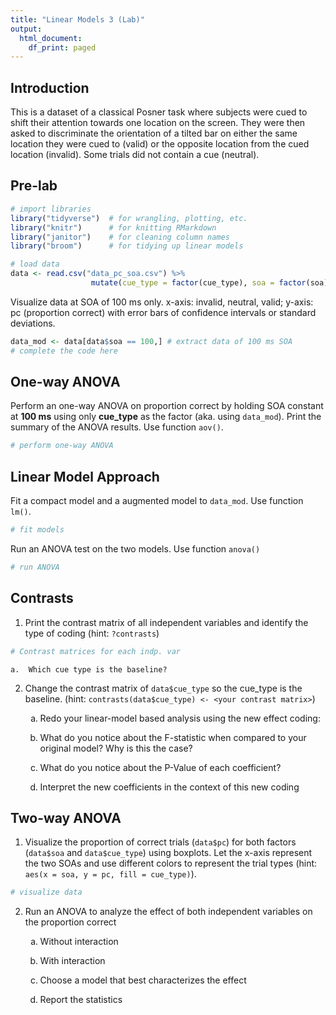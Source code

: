 ```yaml
---
title: "Linear Models 3 (Lab)"
output:
  html_document:
    df_print: paged
---
```


## Introduction

This is a dataset of a classical Posner task where subjects were cued to shift their attention towards one location on the screen. They were then asked to discriminate the orientation of a tilted bar on either the same location they were cued to (valid) or the opposite location from the cued location (invalid). Some trials did not contain a cue (neutral).

## Pre-lab

```r
# import libraries
library("tidyverse")  # for wrangling, plotting, etc.
library("knitr")      # for knitting RMarkdown 
library("janitor")    # for cleaning column names
library("broom")      # for tidying up linear models 

# load data
data <- read.csv("data_pc_soa.csv") %>%
                  mutate(cue_type = factor(cue_type), soa = factor(soa))
```
Visualize data at SOA of 100 ms only. x-axis: invalid, neutral, valid; y-axis: pc (proportion correct) with error bars of confidence intervals or standard deviations.
```r
data_mod <- data[data$soa == 100,] # extract data of 100 ms SOA 
# complete the code here

```

## One-way ANOVA

Perform an one-way ANOVA on proportion correct by holding SOA constant at **100 ms** using only **cue_type** as the factor (aka. using `data_mod`). Print the summary of the ANOVA results. Use function `aov()`.

```r
# perform one-way ANOVA
```

## Linear Model Approach

Fit a compact model and a augmented model to `data_mod`. Use function `lm()`.
```r
# fit models
```

Run an ANOVA test on the two models. Use function `anova()`
```r
# run ANOVA
```

## Contrasts

1.  Print the contrast matrix of all independent variables and identify the type of coding (hint: `?contrasts`)

```r
# Contrast matrices for each indp. var
```

    a.  Which cue type is the baseline?

2.  Change the contrast matrix of `data$cue_type` so the cue_type is the baseline. (hint: `contrasts(data$cue_type) <- <your contrast matrix>`)

    a.  Redo your linear-model based analysis using the new effect coding:

    b.  What do you notice about the F-statistic when compared to your original model? Why is this the case?

    c.  What do you notice about the P-Value of each coefficient?

    d.  Interpret the new coefficients in the context of this new coding

## Two-way ANOVA

1.  Visualize the proportion of correct trials (`data$pc`) for both factors (`data$soa` and `data$cue_type`) using boxplots. Let the x-axis represent the two SOAs and use different colors to represent the trial types (hint: `aes(x = soa, y = pc, fill = cue_type)`).

```r
# visualize data
```

2.  Run an ANOVA to analyze the effect of both independent variables on the proportion correct

    a.  Without interaction

    b.  With interaction

    c.  Choose a model that best characterizes the effect

    d.  Report the statistics
